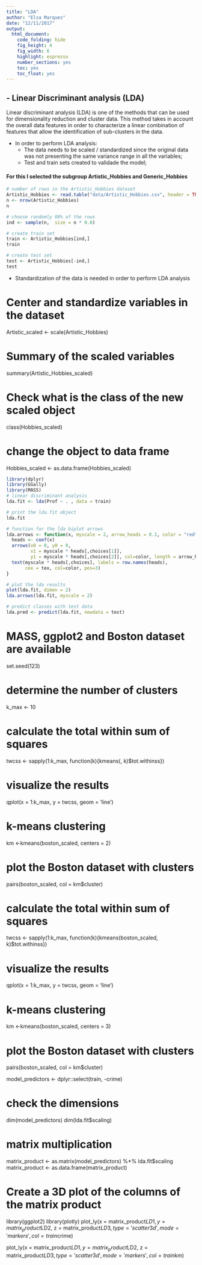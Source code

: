 ```yaml
---
title: "LDA"
author: "Elsa Marques"
date: "12/11/2017"
output: 
  html_document:    
    code_folding: hide
    fig_height: 4
    fig_width: 6
    highlight: espresso
    number_sections: yes
    toc: yes
    toc_float: yes 
---
```

 
## - Linear Discriminant analysis (LDA)

Linear discriminant analysis (LDA) is one of the methods that can be used for dimensionality reduction and cluster data. This method takes in account the overall data features in order to characterize a linear combination of features that allow the identification of sub-clusters in the data.

  - In order to perform LDA analysis:
      - The data needs to be scaled / standardized since the original data was not presenting the same variance range in all the variables; 
      - Test and train sets created to validade the model; 
    
    
#### For this I selected the subgroup Artistic_Hobbies and Generic_Hobbies

```r
# number of rows in the Artistic_Hobbies dataset 
Artistic_Hobbies <- read.table("data/Artistic_Hobbies.csv", header = TRUE, sep = ",")
n <- nrow(Artistic_Hobbies)
n

# choose randomly 80% of the rows
ind <- sample(n,  size = n * 0.8)

# create train set
train <- Artistic_Hobbies[ind,]
train

# create test set 
test <- Artistic_Hobbies[-ind,]
test

```

- Standardization of the data is needed in order to perform LDA analysis


# Center and standardize variables in the dataset
Artistic_scaled <- scale(Artistic_Hobbies)

# Summary of the scaled variables
summary(Artistic_Hobbies_scaled)

# Check what is the class of the new scaled object
class(Hobbies_scaled)

# change the object to data frame
Hobbies_scaled <- as.data.frame(Hobbies_scaled)
                               



```r
library(dplyr)
library(GGally)
library(MASS)
# linear discriminant analysis
lda.fit <- lda(Prof ~ . , data = train)

# print the lda.fit object
lda.fit

# function for the lda biplot arrows
lda.arrows <- function(x, myscale = 2, arrow_heads = 0.1, color = "red", tex = 0.75, choices = c(1,2)){
  heads <- coef(x)
  arrows(x0 = 0, y0 = 0, 
         x1 = myscale * heads[,choices[1]], 
         y1 = myscale * heads[,choices[2]], col=color, length = arrow_heads)
  text(myscale * heads[,choices], labels = row.names(heads), 
       cex = tex, col=color, pos=3)
}

```



```r
# plot the lda results
plot(lda.fit, dimen = 2)
lda.arrows(lda.fit, myscale = 2)
```

```r
# predict classes with test data
lda.pred <- predict(lda.fit, newdata = test)
```




# MASS, ggplot2 and Boston dataset are available
set.seed(123)

# determine the number of clusters
k_max <- 10

# calculate the total within sum of squares
twcss <- sapply(1:k_max, function(k){kmeans(, k)$tot.withinss})

# visualize the results
qplot(x = 1:k_max, y = twcss, geom = 'line')

# k-means clustering
km <-kmeans(boston_scaled, centers = 2)

# plot the Boston dataset with clusters
pairs(boston_scaled, col = km$cluster)

# calculate the total within sum of squares
twcss <- sapply(1:k_max, function(k){kmeans(boston_scaled, k)$tot.withinss})

# visualize the results
qplot(x = 1:k_max, y = twcss, geom = 'line')

# k-means clustering
km <-kmeans(boston_scaled, centers = 3)

# plot the Boston dataset with clusters
pairs(boston_scaled, col = km$cluster)

model_predictors <- dplyr::select(train, -crime)

# check the dimensions
dim(model_predictors)
dim(lda.fit$scaling)

# matrix multiplication
matrix_product <- as.matrix(model_predictors) %*% lda.fit$scaling
matrix_product <- as.data.frame(matrix_product)

# Create a 3D plot of the columns of the matrix product
library(ggplot2)
library(plotly)
plot_ly(x = matrix_product$LD1, y = matrix_product$LD2, z = matrix_product$LD3, type= 'scatter3d', mode='markers', col  = train$crime)


plot_ly(x = matrix_product$LD1, y = matrix_product$LD2, z = matrix_product$LD3, type= 'scatter3d', mode='markers', col = train$km)
                               



